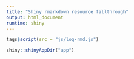 ```yaml
---
title: "Shiny rmarkdown resource fallthrough"
output: html_document
runtime: shiny
---
```


```r
tags$script(src = "js/log-rmd.js")
```


```r
shiny::shinyAppDir("app")
```

